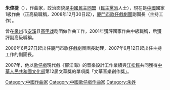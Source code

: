 {{Unreferenced |time=2019-08-06T03:49:24+00:00 }}

'''朱偉捷'''（{{bd|1954年|5月13日}}），作曲家，政治面貌是[[中國民主同盟|中國民主同盟]]（[[民主黨派|民主黨派]]人士），現在是[[中國|中國]]國家1級作曲（正高級職稱，2008年12月30日起），[[廈門市歌仔戲劇團|廈門市歌仔戲劇團]]副團長（主持工作）。

曾在[[泉州|泉州]]市[[安溪|安溪]]县[[高甲戏|高甲戏]]剧团做作曲工作，2001年獲評國家作曲中級職稱，后獲評副高級職稱。

2006年6月27日起出任廈門市歌仔戲劇團團長助理，2007年6月12日起出任主持工作的副團長。

2007年，他以[[歌仔戲|歌仔戲]]現代戲《邵江海》的音樂設計工作業績與[[江松民|江松民]]共同獲得[[中華人民共和國文化部|中華人民共和國文化部]]第12屆文華獎的單項獎「文華音樂創作獎」。

[[Category:中國作曲家|Category:中國作曲家]]
[[Category:中國歌仔戲作曲家|Category:中國歌仔戲作曲家]]
[[Category:朱姓|Category:朱姓]]